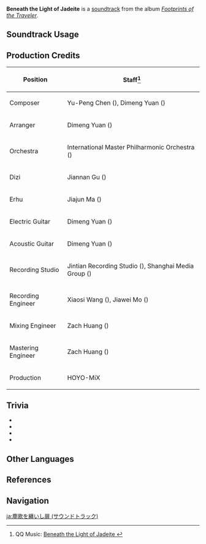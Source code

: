 {{About|the soundtrack|the game version titled Beneath the Light of Jadeite|Version/1.5}}
{{Soundtrack Infobox
|title          = Beneath the Light of Jadeite
|image          = Footprints of the Traveler.png
|album          = Footprints of the Traveler
|album2         = Footprints of the Traveler (CN)
|disc           =
|number         = 05
|number2        = 05
|featured       =
|featured2      =
|featured3      =
|featured_disc  =
|featured_disc2 =
|featured_disc3 =
|youtube_id     = mmYchrwJn-I
|spotify_id     = 4KvgEMkKfWjNCA8oGhtC5o
|previous       = Invitation of Windblume (Footprints of the Traveler)
|next           = Midsummer Island Adventure (Soundtrack)
}}
'''Beneath the Light of Jadeite''' is a [[soundtrack]] from the album ''[[Footprints of the Traveler]]''.

==Soundtrack Usage==
{{Soundtrack Usage
|mediaoriginal=Version Trailer;;1.5
}}

==Production Credits==
{| class="wikitable"
! Position
! Staff<ref>QQ Music: [https://y.qq.com/n/ryqq/songDetail/001OoSGy0p04P7 Beneath the Light of Jadeite {{zh|玉扉绕尘歌}}]</ref>
|-
! Composer
| Yu-Peng Chen ({{zh|陈致逸}}), Dimeng Yuan ({{zh|苑迪萌}})
|-
! Arranger
| Dimeng Yuan ({{zh|苑迪萌}})
|-
! Orchestra
| International Master Philharmonic Orchestra ({{zh|国际首席爱乐乐团}})
|-
! Dizi
| Jiannan Gu ({{zh|顾剑楠}})
|-
! Erhu
| Jiajun Ma ({{zh|马稼骏}})
|-
! Electric Guitar
| Dimeng Yuan ({{zh|苑迪萌}})
|-
! Acoustic Guitar
| Dimeng Yuan ({{zh|苑迪萌}})
|-
! Recording Studio
| Jintian Recording Studio ({{zh|金田录音棚}}), Shanghai Media Group ({{zh|上海广播大厦}})
|-
! Recording Engineer
| Xiaosi Wang ({{zh|王小四}}), Jiawei Mo ({{zh|莫家伟}})
|-
! Mixing Engineer
| Zach Huang ({{zh|黄巍}})
|-
! Mastering Engineer
| Zach Huang ({{zh|黄巍}})
|-
! Production
| HOYO-MiX
|}

==Trivia==
* {{Transclude|Ode to Azhdaha|AzhdahaLeitmotif|section=1}}
* {{Transclude|Reconnaissance Captain|EulaLeitmotif|section=1}}
* {{Transclude|Legend of Redemption|LegendOfRedemptionLeitmotif|section=1}}
* {{Transclude|Rex Incognito (Soundtrack)|RexLapisTheme|section=1}}

==Other Languages==
{{Other Languages|Transclude = Version/1.5}}

==References==
{{Reflist}}

==Navigation==
{{Soundtrack Navbox|Footprints of the Traveler}}

[[ja:塵歌を纏いし扉 (サウンドトラック)]]